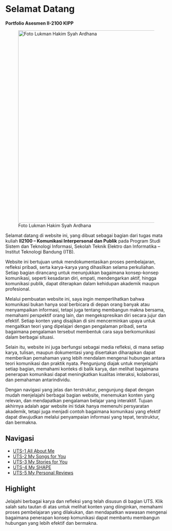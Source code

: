 # Selamat Datang {.unnumbered}

**Portfolio Asesmen II-2100 KIPP**  

![Foto Lukman Hakim Syah Ardhana](images/IMG_9791.JPG){width=600px align="center"}

Selamat datang di website ini, yang dibuat sebagai bagian dari tugas mata kuliah **II2100 – Komunikasi Interpersonal dan Publik** pada Program Studi Sistem dan Teknologi Informasi, Sekolah Teknik Elektro dan Informatika – Institut Teknologi Bandung (ITB).  

Website ini bertujuan untuk mendokumentasikan proses pembelajaran, refleksi pribadi, serta karya-karya yang dihasilkan selama perkuliahan. Setiap bagian dirancang untuk menunjukkan bagaimana konsep-konsep komunikasi, seperti kesadaran diri, empati, mendengarkan aktif, hingga komunikasi publik, dapat diterapkan dalam kehidupan akademik maupun profesional.  

Melalui pembuatan website ini, saya ingin memperlihatkan bahwa komunikasi bukan hanya soal berbicara di depan orang banyak atau menyampaikan informasi, tetapi juga tentang membangun makna bersama, memahami perspektif orang lain, dan mengekspresikan diri secara jujur dan efektif. Setiap konten yang disajikan di sini mencerminkan upaya untuk mengaitkan teori yang dipelajari dengan pengalaman pribadi, serta bagaimana pengalaman tersebut membentuk cara saya berkomunikasi dalam berbagai situasi.  

Selain itu, website ini juga berfungsi sebagai media refleksi, di mana setiap karya, tulisan, maupun dokumentasi yang disertakan diharapkan dapat memberikan pemahaman yang lebih mendalam mengenai hubungan antara teori komunikasi dan praktik nyata. Pengunjung diajak untuk menjelajahi setiap bagian, memahami konteks di balik karya, dan melihat bagaimana penerapan komunikasi dapat meningkatkan kualitas interaksi, kolaborasi, dan pemahaman antarindividu.  

Dengan navigasi yang jelas dan terstruktur, pengunjung dapat dengan mudah menjelajahi berbagai bagian website, menemukan konten yang relevan, dan mendapatkan pengalaman belajar yang interaktif. Tujuan akhirnya adalah agar website ini tidak hanya memenuhi persyaratan akademik, tetapi juga menjadi contoh bagaimana komunikasi yang efektif dapat diwujudkan melalui penyampaian informasi yang tepat, terstruktur, dan bermakna.  

## Navigasi

- [UTS-1 All About Me](All_About_me/index.qmd)
- [UTS-2 My Songs for You](My_Song_for_You/index.qmd)
- [UTS-3 My Stories for You](My_Stories_for_You/index.qmd)
- [UTS-4 My SHAPE](My_Shapes/index.qmd)
- [UTS-5 My Personal Reviews](My_Personal_Reviews/index.qmd)

## Highlight

Jelajahi berbagai karya dan refleksi yang telah disusun di bagian UTS. Klik salah satu tautan di atas untuk melihat konten yang diinginkan, memahami proses pembelajaran yang dilakukan, dan mendapatkan wawasan mengenai bagaimana penerapan konsep komunikasi dapat membantu membangun hubungan yang lebih efektif dan bermakna.  
